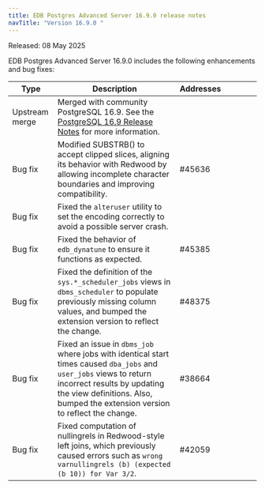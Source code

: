 ```yaml
---
title: EDB Postgres Advanced Server 16.9.0 release notes
navTitle: "Version 16.9.0 "
---
```


Released: 08 May 2025

EDB Postgres Advanced Server 16.9.0  includes the following enhancements and bug fixes:

| Type           | Description                                                                                                                                                                                                                        | Addresses&nbsp;&nbsp;&nbsp;&nbsp;&nbsp;&nbsp;&nbsp;&nbsp;&nbsp;&nbsp;&nbsp;&nbsp;&nbsp;&nbsp;&nbsp; |
|----------------|------------------------------------------------------------------------------------------------------------------------------------------------------------------------------------------------------------------------------------|-----------------------------------------------------------------------------------------------------|
| Upstream merge | Merged with community PostgreSQL 16.9. See the [PostgreSQL 16.9 Release Notes](https://www.postgresql.org/docs/release/16.9/) for more information.                                                                                |                                                                                                     |
| Bug&nbsp;fix   | Modified SUBSTRB() to accept clipped slices, aligning its behavior with Redwood by allowing incomplete character boundaries and improving compatibility.                                                                           | #45636                                                                                              |
| Bug&nbsp;fix   | Fixed the `alteruser` utility to set the encoding correctly to avoid a possible server crash.                                                                                                                                      |                                                                                                     |
| Bug&nbsp;fix   | Fixed the behavior of `edb_dynatune` to ensure it functions as expected.                                                                                                                                                           | #45385                                                                                              |
| Bug&nbsp;fix   | Fixed the definition of the `sys.*_scheduler_jobs` views in `dbms_scheduler` to populate previously missing column values, and bumped the extension version to reflect the change.                                                 | #48375                                                                                              |
| Bug&nbsp;fix   | Fixed an issue in `dbms_job` where jobs with identical start times caused `dba_jobs` and `user_jobs` views to return incorrect results by updating the view definitions. Also, bumped the extension version to reflect the change. | #38664                                                                                              |
| Bug&nbsp;fix   | Fixed computation of nullingrels in Redwood-style left joins, which previously caused errors such as `wrong varnullingrels (b) (expected (b 10)) for Var 3/2`.                                                                     | #42059                                                                                              |